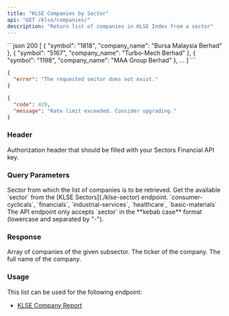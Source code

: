 ```yaml
---
title: "KLSE Companies by Sector"
api: "GET /klse/companies/"
description: "Return list of companies in KLSE Index from a sector"
---
```


<ResponseExample>
```json 200
[
  {
    "symbol": "1818",
    "company_name": "Bursa Malaysia Berhad"
  },
  {
    "symbol": "5167",
    "company_name": "Turbo-Mech Berhad"
  },
  {
    "symbol": "1198",
    "company_name": "MAA Group Berhad"
  },
  ...
]
```

```json 400
{
  "error": "The requested sector does not exist."
}
```

```json 429
{
  "code": 429,
  "message": "Rate limit exceeded. Consider upgrading."
}
```

</ResponseExample>

### Header

<ParamField header="Authorization" type="string" required>
  Authorization header that should be filled with your Sectors Financial API
  key.
</ParamField>

### Query Parameters

<ParamField query="sector" type="string" required>
  Sector from which the list of companies is to be retrieved.
  <AccordionGroup>
    <Accordion title="Get the available sector">
      Get the available `sector` from the [KLSE Sectors](./klse-sector)
      endpoint.
    </Accordion>
    <Accordion title="Examples of the sector">
      `consumer-cyclicals`, `financials`, `industrial-services`, `healthcare`,
      `basic-materials`
    </Accordion>
    <Accordion title="Format">
      The API endpoint only accepts `sector` in the **kebab case** format
      (lowercase and separated by "-").
    </Accordion>
  </AccordionGroup>
</ParamField>

### Response

<ResponseField name="payload" type="Company[]">
  Array of companies of the given subsector.
  <Expandable title="properties">
    <ResponseField name="Company.symbol" type="string">
      The ticker of the company.
    </ResponseField>
    <ResponseField name="Company.company_name" type="string">
      The full name of the company.
    </ResponseField>
  </Expandable>
</ResponseField>

### Usage

This list can be used for the following endpoint:

- [KLSE Company Report](./klse-company-report)

